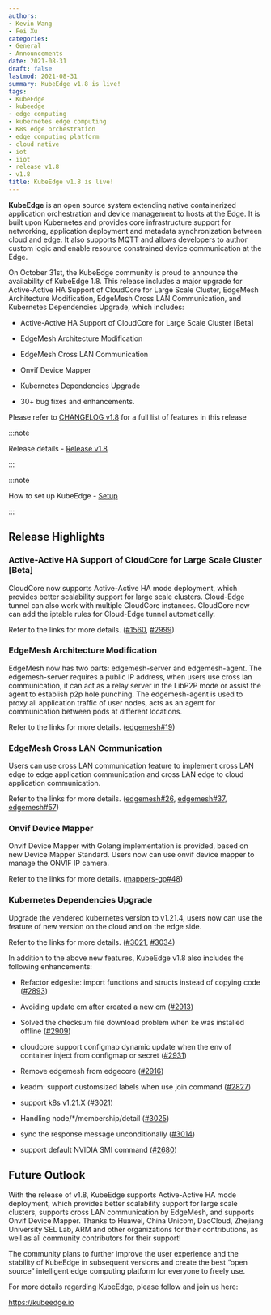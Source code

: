 ```yaml
---
authors:
- Kevin Wang
- Fei Xu
categories:
- General
- Announcements
date: 2021-08-31
draft: false
lastmod: 2021-08-31
summary: KubeEdge v1.8 is live!
tags:
- KubeEdge
- kubeedge
- edge computing
- kubernetes edge computing
- K8s edge orchestration
- edge computing platform
- cloud native
- iot
- iiot
- release v1.8
- v1.8
title: KubeEdge v1.8 is live!
---
```

**KubeEdge** is an open source system extending native containerized application orchestration and device management to hosts at the Edge. It is built upon Kubernetes and provides core infrastructure support for networking, application deployment and metadata synchronization between cloud and edge. It also supports MQTT and allows developers to author custom logic and enable resource constrained device communication at the Edge.

On October 31st, the KubeEdge community is proud to announce the availability of KubeEdge 1.8. This release includes a major upgrade for Active-Active HA Support of CloudCore for Large Scale Cluster, EdgeMesh Architecture Modification, EdgeMesh Cross LAN Communication, and Kubernetes Dependencies Upgrade, which includes:

- Active-Active HA Support of CloudCore for Large Scale Cluster [Beta]

- EdgeMesh Architecture Modification

- EdgeMesh Cross LAN Communication

- Onvif Device Mapper

- Kubernetes Dependencies Upgrade

- 30+ bug fixes and enhancements.

<!--truncate-->

Please refer to [CHANGELOG v1.8](https://github.com/kubeedge/kubeedge/blob/master/CHANGELOG/CHANGELOG-1.8.md) for a full list of features in this release

:::note

Release details - [Release v1.8](https://github.com/kubeedge/kubeedge/releases/tag/v1.8.0)

:::

:::note

How to set up KubeEdge - [Setup](https://kubeedge.io/en/docs/setup/keadm/)

:::

## **Release Highlights**

### Active-Active HA Support of CloudCore for Large Scale Cluster [Beta]

CloudCore now supports Active-Active HA mode deployment, which provides better scalability support for large scale clusters. Cloud-Edge tunnel can also work with multiple CloudCore instances. CloudCore now can add the iptable rules for Cloud-Edge tunnel automatically.

Refer to the links for more details.
([#1560](https://github.com/kubeedge/kubeedge/issues/1560), [#2999](https://github.com/kubeedge/kubeedge/pull/2999))


### EdgeMesh Architecture Modification

EdgeMesh now has two parts: edgemesh-server and edgemesh-agent. 
The edgemesh-server requires a public IP address, when users use cross lan communication, it can act as a relay server in the LibP2P mode or assist the agent to establish p2p hole punching.
The edgemesh-agent is used to proxy all application traffic of user nodes, acts as an agent for communication between pods at different locations.

Refer to the links for more details.
([edgemesh#19](https://github.com/kubeedge/edgemesh/pull/19))


### EdgeMesh Cross LAN Communication

Users can use cross LAN communication feature to implement cross LAN edge to edge application communication and cross LAN edge to cloud application communication.

Refer to the links for more details.
([edgemesh#26](https://github.com/kubeedge/edgemesh/pull/26), [edgemesh#37](https://github.com/kubeedge/edgemesh/pull/37), [edgemesh#57](https://github.com/kubeedge/edgemesh/pull/57))


### Onvif Device Mapper

Onvif Device Mapper with Golang implementation is provided, based on new Device Mapper Standard.
Users now can use onvif device mapper to manage the ONVIF IP camera.

Refer to the links for more details.
([mappers-go#48](https://github.com/kubeedge/mappers-go/pull/48))


### Kubernetes Dependencies Upgrade

Upgrade the vendered kubernetes version to v1.21.4, users now can use the feature of new version on the cloud and on the edge side.

Refer to the links for more details.
([#3021](https://github.com/kubeedge/kubeedge/pull/3021), [#3034](https://github.com/kubeedge/kubeedge/pull/3034))


In addition to the above new features, KubeEdge v1.8 also includes the following enhancements:

- Refactor edgesite: import functions and structs instead of copying code ([#2893](https://github.com/kubeedge/kubeedge/pull/2893))

- Avoiding update cm after created a new cm ([#2913](https://github.com/kubeedge/kubeedge/pull/2913))

- Solved the checksum file download problem when ke was installed offline ([#2909](https://github.com/kubeedge/kubeedge/pull/2909))

- cloudcore support configmap dynamic update when the env of container inject from configmap or secret ([#2931](https://github.com/kubeedge/kubeedge/pull/2931))

- Remove edgemesh from edgecore ([#2916](https://github.com/kubeedge/kubeedge/pull/2916))

- keadm: support customsized labels when use join command ([#2827](https://github.com/kubeedge/kubeedge/pull/2827))

- support k8s v1.21.X ([#3021](https://github.com/kubeedge/kubeedge/pull/3021))

- Handling node/*/membership/detail ([#3025](https://github.com/kubeedge/kubeedge/pull/3025))

- sync the response message unconditionally ([#3014](https://github.com/kubeedge/kubeedge/pull/3014))

- support default NVIDIA SMI command ([#2680](https://github.com/kubeedge/kubeedge/pull/2680))

## **Future Outlook**

With the release of v1.8, KubeEdge supports Active-Active HA mode deployment, which provides better scalability support for large scale clusters, 
supports cross LAN communication by EdgeMesh, and supports Onvif Device Mapper. Thanks to Huawei, China 
Unicom, DaoCloud, Zhejiang University SEL Lab, ARM and other organizations for their contributions, as well as all community contributors for their support!

The community plans to further improve the user experience and the stability of KubeEdge in subsequent versions and create the best “open source” intelligent edge computing platform for everyone to freely use.

For more details regarding KubeEdge, please follow and join us here:

https://kubeedge.io

